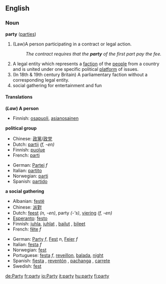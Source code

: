 ==English==

{{rank|spirit|sometimes|account|453|party|sight|electronic|sea}}

===Noun===
'''party''' ([[parties]])

#(Law)A person participating in a contract or legal action.
#:''The contract requires that the '''party''' of the first part pay the fee.''
#A legal entity which represents a [[faction]] of the [[people]] from a country and is united under one specific political [[platform]] of issues.
#(In 18th & 19th century Britain) A parliamentary faction without a corresponding legal entity.
#social gathering for entertainment and fun

====Translations====
'''(''Law'') A person'''
{{top}}
*Finnish: [[osapuoli]], [[asianosainen]]
{{mid}}
{{bottom}}

'''political group'''
{{top}}
*Chinese: [[政黨]]/[[政党]]
*Dutch: [[partij]] ''(f, -en)''
*Finnish: [[puolue]]
*French: [[parti]] {{n}}
{{mid}}
*German: [[Partei]] ''f''
*Italian: [[partito]] {{n}}
*Norwegian: [[parti]] {{n}}
*Spanish: [[partido]] {{m}}
{{bottom}}

<!--Uncomment when adding first translation
'''a parliamentary faction'''
{{top}}
{{mid}}
{{bottom}}
-->

'''a social gathering'''
{{top}}
*Albanian: [[festë]]
*Chinese: [[派對]]
*Dutch: [[feest]] ''(n, -en)'', party ''(-'s)'', [[viering]] ''(f, -en)''
*[[Esperanto]]: [[festo]]
*Finnish: [[juhla]], [[juhlat]] {{p}}, [[bailut]] {{p}}, [[bileet]] {{p}}
*French: [[fête]] ''f''
{{mid}}
*German: [[Party]] ''f'', [[Fest]] ''n'', [[Feier]] ''f''
*Italian: [[festa]] ''f''
*Norwegian: [[fest]] {{m}}
*Portuguese: [[festa]] ''f'', [[reveillon]], [[balada]], [[night]]
*Spanish: [[fiesta]] {{f}}, [[reventón]] {{m}}, [[pachanga]] {{f}}, [[carrete]] {{m}}
*Swedish: [[fest]]
{{bottom}}
[[de:Party]]
[[fr:party]]
[[io:Party]]
[[it:party]]
[[hu:party]]
[[fi:party]]